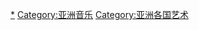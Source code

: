 {{Categories by country|nocat}}

[[Category:各國音樂|*]]
[[Category:亚洲音乐|Category:亚洲音乐]]
[[Category:亚洲各国艺术|Category:亚洲各国艺术]]